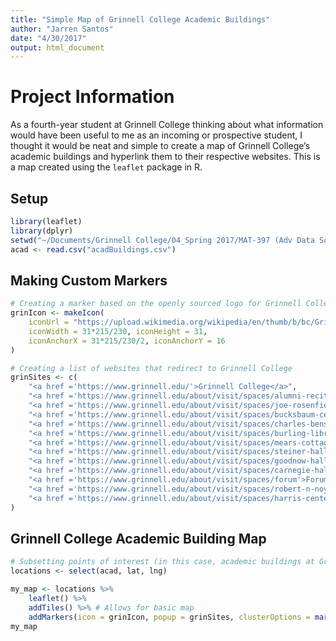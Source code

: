 ```yaml
---
title: "Simple Map of Grinnell College Academic Buildings"
author: "Jarren Santos"
date: "4/30/2017"
output: html_document
---
```


# Project Information
As a fourth-year student at Grinnell College thinking about what information would have been useful to me as an incoming or prospective student, I thought it would be neat and simple to create a map of Grinnell College's academic buildings and hyperlink them to their respective websites.  This is a map created using the `leaflet` package in R.


## Setup

```r
library(leaflet)
library(dplyr)
setwd("~/Documents/Grinnell College/04_Spring 2017/MAT-397 (Adv Data Sci)/Coursera/08_Developing Data Products/DDP-Week-02/")
acad <- read.csv("acadBuildings.csv")
```


## Making Custom Markers

```r
# Creating a marker based on the openly sourced logo for Grinnell College
grinIcon <- makeIcon(
    iconUrl = "https://upload.wikimedia.org/wikipedia/en/thumb/b/bc/Grinnell_College_seal.svg/1200px-Grinnell_College_seal.svg.png",
    iconWidth = 31*215/230, iconHeight = 31,
    iconAnchorX = 31*215/230/2, iconAnchorY = 16
)

# Creating a list of websites that redirect to Grinnell College
grinSites <- c(
    "<a href ='https://www.grinnell.edu/'>Grinnell College</a>",
    "<a href ='https://www.grinnell.edu/about/visit/spaces/alumni-recitation-hall-arh'>Alumni Recitation Hall (ARH)</a>",
    "<a href ='https://www.grinnell.edu/about/visit/spaces/joe-rosenfield-%E2%80%9925-center'>Joe Rosenfield '25 Center (JRC)</a>",
    "<a href ='https://www.grinnell.edu/about/visit/spaces/bucksbaum-center-arts'>Bucksbaum Center for the Arts</a>",
    "<a href ='https://www.grinnell.edu/about/visit/spaces/charles-benson-bear-39-recreation-and-athletic-center'>Charles Benson Bear '39 Recreation & Athletic Center</a>",
    "<a href ='https://www.grinnell.edu/about/visit/spaces/burling-library'>Burling Library</a>",
    "<a href ='https://www.grinnell.edu/about/visit/spaces/mears-cottage'>Mears Cottage</a>",
    "<a href ='https://www.grinnell.edu/about/visit/spaces/steiner-hall'>Steiner Hall</a>",
    "<a href ='https://www.grinnell.edu/about/visit/spaces/goodnow-hall'>Goodnow Hall</a>",
    "<a href ='https://www.grinnell.edu/about/visit/spaces/carnegie-hall'>Carnegie Hall</a>",
    "<a href ='https://www.grinnell.edu/about/visit/spaces/forum'>Forum</a>",
    "<a href ='https://www.grinnell.edu/about/visit/spaces/robert-n-noyce-%E2%80%9949-science-center'>Robert N. Noyce '49 Science Center</a>",
    "<a href ='https://www.grinnell.edu/about/visit/spaces/harris-center'>Harris Center</a>"
)
```



## Grinnell College Academic Building Map

```r
# Subsetting points of interest (in this case, academic buildings at Grinnell College)
locations <- select(acad, lat, lng)

my_map <- locations %>%
    leaflet() %>%
    addTiles() %>% # Allows for basic map
    addMarkers(icon = grinIcon, popup = grinSites, clusterOptions = markerClusterOptions()) # Adds markers onto map
my_map
```

